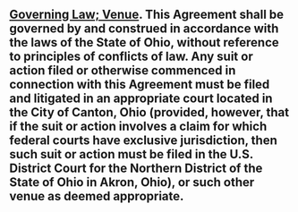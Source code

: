 ## [Governing Law; Venue]{.underline}. This Agreement shall be governed by and construed in accordance with the laws of the State of Ohio, without reference to principles of conflicts of law. Any suit or action filed or otherwise commenced in connection with this Agreement must be filed and litigated in an appropriate court located in the City of Canton, Ohio (provided, however, that if the suit or action involves a claim for which federal courts have exclusive jurisdiction, then such suit or action must be filed in the U.S. District Court for the Northern District of the State of Ohio in Akron, Ohio), or such other venue as deemed appropriate. {#miscellaneous:governing-law}
